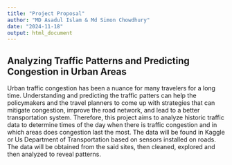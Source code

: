 ---
title: "Project Proposal"
author: "MD Asadul Islam & Md Simon Chowdhury"
date: "2024-11-18"
output: html_document
---

## Analyzing Traffic Patterns and Predicting Congestion in Urban Areas

Urban traffic congestion has been a nuance for many travelers for a long time. Understanding and predicting the traffic patters can help the policymakers and the travel planners to come up with strategies that can mitigate congestion, improve the road network, and lead to a better transportation system. Therefore, this project aims to analyze historic traffic data to determine times of the day when there is traffic congestion and in which areas does congestion last the most. The data will be found in Kaggle or Us Department of Transportation based on sensors installed on roads. The data will be obtained from the said sites, then cleaned, explored and then analyzed to reveal patterns. 